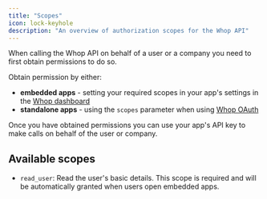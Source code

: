 ```yaml
---
title: "Scopes"
icon: lock-keyhole
description: "An overview of authorization scopes for the Whop API"
---
```


When calling the Whop API on behalf of a user or a company you need to first obtain permissions to do so.

Obtain permission by either:

- **embedded apps** - setting your required scopes in your app's settings in the [Whop dashboard](https://whop.com/dashboard/developer/)
- **standalone apps** - using the `scopes` parameter when using [Whop OAuth](/features/oauth-guide)

<Note>
  Once you have obtained permissions you can use your app's API key to make
  calls on behalf of the user or company.
</Note>

## Available scopes

- `read_user`: Read the user's basic details. This scope is required and will be automatically granted when users open embedded apps.
